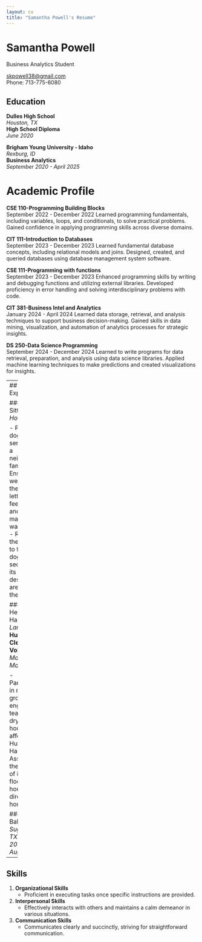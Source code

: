 ```yaml
---
layout: cv
title: "Samantha Powell's Resume"
---
```


# Samantha Powell
Business Analytics Student

<div id="webaddress">
<a href="mailto:skpowell38@gmail.com">skpowell38@gmail.com</a>  
Phone: 713-775-6080
</div>

## Education

**Dulles High School**  
*Houston, TX*  
**High School Diploma**  
_June 2020_

**Brigham Young University - Idaho**  
*Rexburg, ID*  
**Business Analytics**  
_September 2020 - April 2025_	

# Academic Profile 

**CSE 110-Programming Building Blocks**  
September 2022 - December 2022
Learned programming fundamentals, including variables, loops, and conditionals, to solve practical problems. Gained confidence in applying programming skills across diverse domains.				

**CIT 111-Introduction to Databases**  
September 2023 - December 2023
Learned fundamental database concepts, including relational models and joins. Designed, created, and queried databases using database management system software.				

**CSE 111-Programming with functions**  
September 2023 - December 2023
Enhanced programming skills by writing and debugging functions and utilizing external libraries. Developed proficiency in error handling and solving interdisciplinary problems with code.				

**CIT 381-Business Intel and Analytics**  
January 2024 - April 2024
Learned data storage, retrieval, and analysis techniques to support business decision-making. Gained skills in data mining, visualization, and automation of analytics processes for strategic insights.				

**DS 250-Data Science Programming**  
September 2024 - December 2024
Learned to write programs for data retrieval, preparation, and analysis using data science libraries. Applied machine learning techniques to make predictions and created visualizations for insights.				

---
## Work Experience

### Dog Sitting  
*Houston, TX*  

- Provided dog-sitting services for a neighboring family.
- Ensured the well-being of the dog by letting it out, feeding it, and maintaining water levels.
- Returned in the evenings to feed the dog and secure it in its designated area within the house.

### LDS Helping Hands  
*Sugar Land, TX*  
**Hurricane Clean-Up Volunteer**  
_May 2018 - May 2020_

- Participated in multiple groups engaged in tearing down drywall in houses affected by Hurricane Harvey.
- Assisted in the removal of items from flooded houses as directed by homeowners.

### Babysitter  
*Sugar Land, TX*  
_August 2017 - August 2017_

---

## Skills

1. **Organizational Skills**  
   - Proficient in executing tasks once specific instructions are provided.

2. **Interpersonal Skills**  
   - Effectively interacts with others and maintains a calm demeanor in various situations.

3. **Communication Skills**  
   - Communicates clearly and succinctly, striving for straightforward communication.

<!-- Footer -->
<!-- Last updated: October 2024 -->

